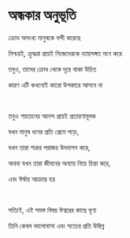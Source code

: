 # অন্ধকার অনুভূতি

ক্রোধ অসংখ্য মানুষকে বন্দী করেছে

নিশ্চয়ই, ক্রুদ্ধরা প্রায়ই নিজেদেরকে ন্যায়সঙ্গত মনে করে

তবুও, তাদের ক্রোধ থেকে দূরে থাকা উচিত

কারণ এটি কখনোই কারো উপকারে আসবে না

<br />

তবুও শয়তানের আনন্দ প্রায়ই প্রতারণামূলক

যখন মানুষ ধনের প্রতি প্রেমে পড়ে,

যখন তারা শত্রুর পরাজয় উদযাপন করে,

অথবা যখন তারা জীবনের অন্যায় নিয়ে চিন্তা করে,

এবং ঈর্ষায় আক্রান্ত হয়

<p></p>

<br />

সত্যিই, এই সমস্ত বিষয় ঈশ্বরের কাছে ঘৃণ্য

তিনি কেবল ভালোবাসা এবং সত্যের প্রতি উদ্বিগ্ন